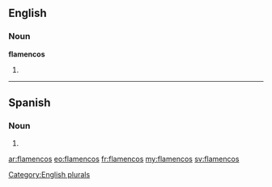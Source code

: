 ==English==

===Noun===
'''flamencos'''

# {{plural of|flamenco}}

[[Category:English plurals]]

----

==Spanish==

===Noun===
{{head|es|noun form|g=m-p}}

# {{plural of|flamenco|lang=es|nocat=1}}

[[ar:flamencos]]
[[eo:flamencos]]
[[fr:flamencos]]
[[my:flamencos]]
[[sv:flamencos]]